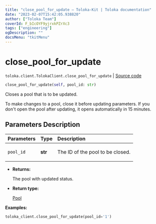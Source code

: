 ```yaml
---
title: "close_pool_for_update — Toloka-Kit | Toloka documentation"
date: "2023-02-07T15:42:05.938820"
author: ["Toloka Team"]
coverId: F_bIcOYF9yjrxkPZrXc3
tags: ["engineering"]
ogDescription: ""
docsMenu: "tkitMenu"
---
```


# close_pool_for_update
`toloka.client.TolokaClient.close_pool_for_update` | [Source code](https://github.com/Toloka/toloka-kit/blob/v1.1.3/src/client/__init__.py#L1379)

```python
close_pool_for_update(self, pool_id: str)
```

Closes a pool that is to be updated.

To make changes to a pool, close it before updating parameters.
If you don't open the pool after updating, it opens automatically in 15 minutes.

## Parameters Description

| Parameters | Type | Description |
| :----------| :----| :-----------|
`pool_id`|**str**|<p>The ID of the pool to be closed.</p>

* **Returns:**

  The pool with updated status.

* **Return type:**

  [Pool](/docs-new/toloka-kit/reference/toloka.client.pool.Pool)

**Examples:**

```python
toloka_client.close_pool_for_update(pool_id='1')
```
